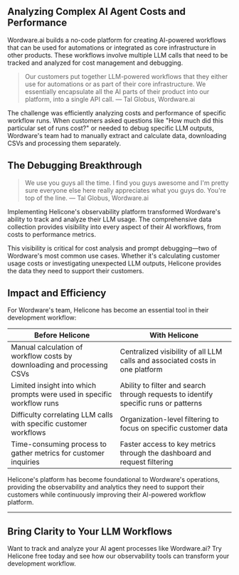 ## Analyzing Complex AI Agent Costs and Performance

Wordware.ai builds a no-code platform for creating AI-powered workflows that can be used for automations or integrated as core infrastructure in other products. These workflows involve multiple LLM calls that need to be tracked and analyzed for cost management and debugging.

> Our customers put together LLM-powered workflows that they either use for automations or as part of their core infrastructure. We essentially encapsulate all the AI parts of their product into our platform, into a single API call.
> — Tal Globus, Wordware.ai

The challenge was efficiently analyzing costs and performance of specific workflow runs. When customers asked questions like "How much did this particular set of runs cost?" or needed to debug specific LLM outputs, Wordware's team had to manually extract and calculate data, downloading CSVs and processing them separately.


## The Debugging Breakthrough

> We use you guys all the time. I find you guys awesome and I'm pretty sure everyone else here really appreciates what you guys do. You're top of the line.
> — Tal Globus, Wordware.ai

Implementing Helicone's observability platform transformed Wordware's ability to track and analyze their LLM usage. The comprehensive data collection provides visibility into every aspect of their AI workflows, from costs to performance metrics.

This visibility is critical for cost analysis and prompt debugging—two of Wordware's most common use cases. Whether it's calculating customer usage costs or investigating unexpected LLM outputs, Helicone provides the data they need to support their customers.


## Impact and Efficiency

For Wordware's team, Helicone has become an essential tool in their development workflow:

| **Before Helicone** | **With Helicone** |
| --- | --- |
| Manual calculation of workflow costs by downloading and processing CSVs | Centralized visibility of all LLM calls and associated costs in one platform |
| Limited insight into which prompts were used in specific workflow runs | Ability to filter and search through requests to identify specific runs or patterns |
| Difficulty correlating LLM calls with specific customer workflows | Organization-level filtering to focus on specific customer data |
| Time-consuming process to gather metrics for customer inquiries | Faster access to key metrics through the dashboard and request filtering |

Helicone's platform has become foundational to Wordware's operations, providing the observability and analytics they need to support their customers while continuously improving their AI-powered workflow platform.

---

## Bring Clarity to Your LLM Workflows

Want to track and analyze your AI agent processes like Wordware.ai? Try Helicone free today and see how our observability tools can transform your development workflow.